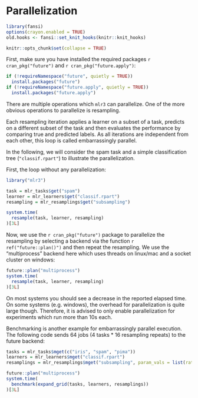 # Parallelization {#parallelization}

```r
library(fansi)
options(crayon.enabled = TRUE)
old.hooks <- fansi::set_knit_hooks(knitr::knit_hooks)

knitr::opts_chunk$set(collapse = TRUE)
```

First, make sure you have installed the required packages `r cran_pkg("future")` and
`r cran_pkg("future.apply")`:

```r
if (!requireNamespace("future", quietly = TRUE))
  install.packages("future")
if (!requireNamespace("future.apply", quietly = TRUE))
  install.packages("future.apply")
```

There are multiple operations which `mlr3` can parallelize.
One of the more obvious operations to parallelize is resampling.

Each resampling iteration applies a learner on a subset of a task, predicts on a different subset of the task and then evaluates the performance by comparing true and predicted labels.
As all iterations are independent from each other, this loop is called embarrassingly parallel.

In the following, we will consider the spam task and a simple classification tree (`"classif.rpart"`) to illustrate the parallelization.

First, the loop without any parallelization:
```r
library("mlr3")

task = mlr_tasks$get("spam")
learner = mlr_learners$get("classif.rpart")
resampling = mlr_resamplings$get("subsampling")

system.time(
  resample(task, learner, resampling)
)[3L]
```

Now, we use the `r cran_pkg("future")` package to parallelize the resampling by selecting a backend via the function `r ref("future::plan()")` and then repeat the resampling.
We use the "multiprocess" backend here which uses threads on linux/mac and a socket cluster on windows:

```r
future::plan("multiprocess")
system.time(
  resample(task, learner, resampling)
)[3L]
```

On most systems you should see a decrease in the reported elapsed time.
On some systems (e.g. windows), the overhead for parallelization is quite large though.
Therefore, it is advised to only enable parallelization for experiments which run more than 10s each.

Benchmarking is another example for embarrassingly parallel execution. The following code sends 64 jobs (4 tasks * 16 resampling repeats) to the future backend:

```r
tasks = mlr_tasks$mget(c("iris", "spam", "pima"))
learners = mlr_learners$mget("classif.rpart")
resamplings = mlr_resamplings$mget("subsampling", param_vals = list(ratio = 0.8, repeats = 16))

future::plan("multiprocess")
system.time(
  benchmark(expand_grid(tasks, learners, resamplings))
)[3L]
```
